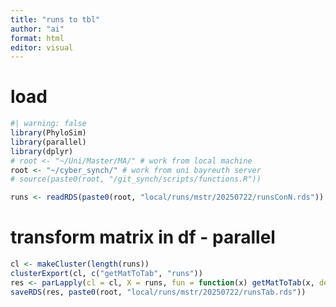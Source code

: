 ```yaml
---
title: "runs to tbl"
author: "ai"
format: html
editor: visual
---
```


# load

```r
#| warning: false
library(PhyloSim)
library(parallel)
library(dplyr)
# root <- "~/Uni/Master/MA/" # work from local machine
root <- "~/cyber_synch/" # work from uni bayreuth server
# source(paste0(root, "/git_synch/scripts/functions.R"))
```

```r
runs <- readRDS(paste0(root, "local/runs/mstr/20250722/runsConN.rds"))
```

# transform matrix in df - parallel

```r
cl <- makeCluster(length(runs))
clusterExport(cl, c("getMatToTab", "runs"))
res <- parLapply(cl = cl, X = runs, fun = function(x) getMatToTab(x, detailedParams = TRUE))
saveRDS(res, paste0(root, "local/runs/mstr/20250722/runsTab.rds"))
```
